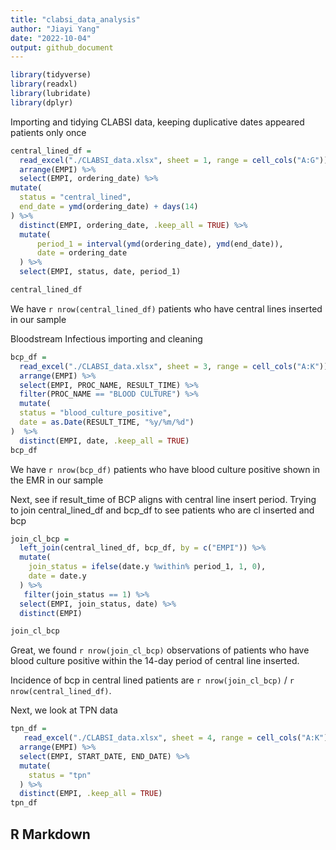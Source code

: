 ```yaml
---
title: "clabsi_data_analysis"
author: "Jiayi Yang"
date: "2022-10-04"
output: github_document
---
```


```r
library(tidyverse)
library(readxl)
library(lubridate)
library(dplyr)

```

Importing and tidying CLABSI data, keeping duplicative dates appeared patients only once

```r
central_lined_df =
  read_excel("./CLABSI_data.xlsx", sheet = 1, range = cell_cols("A:G")) %>% 
  arrange(EMPI) %>% 
  select(EMPI, ordering_date) %>% 
mutate(
  status = "central_lined",
  end_date = ymd(ordering_date) + days(14)
) %>% 
  distinct(EMPI, ordering_date, .keep_all = TRUE) %>% 
  mutate(
      period_1 = interval(ymd(ordering_date), ymd(end_date)),
      date = ordering_date
  ) %>% 
  select(EMPI, status, date, period_1) 

central_lined_df
```
We have `r nrow(central_lined_df)` patients who have central lines inserted in our sample

Bloodstream Infectious importing and cleaning
```r
bcp_df =
  read_excel("./CLABSI_data.xlsx", sheet = 3, range = cell_cols("A:K")) %>% 
  arrange(EMPI) %>% 
  select(EMPI, PROC_NAME, RESULT_TIME) %>% 
  filter(PROC_NAME == "BLOOD CULTURE") %>% 
  mutate(
  status = "blood_culture_positive",
  date = as.Date(RESULT_TIME, "%y/%m/%d")
)  %>% 
  distinct(EMPI, date, .keep_all = TRUE)
bcp_df
```

We have `r nrow(bcp_df)` patients who have blood culture positive shown in the EMR in our sample

Next, see if result_time of BCP aligns with central line insert period.
Trying to join central_lined_df and bcp_df to see patients who are cl inserted and bcp
```r
join_cl_bcp =
  left_join(central_lined_df, bcp_df, by = c("EMPI")) %>% 
  mutate(
    join_status = ifelse(date.y %within% period_1, 1, 0),
    date = date.y
  ) %>% 
   filter(join_status == 1) %>% 
  select(EMPI, join_status, date) %>% 
  distinct(EMPI)

join_cl_bcp
```



Great, we found `r nrow(join_cl_bcp)` observations of patients who have blood culture positive within the 14-day period of central line inserted. 

Incidence of bcp in central lined patients are `r nrow(join_cl_bcp)` / `r nrow(central_lined_df)`.


Next, we look at TPN data
```r
tpn_df =
   read_excel("./CLABSI_data.xlsx", sheet = 4, range = cell_cols("A:K")) %>% 
  arrange(EMPI) %>% 
  select(EMPI, START_DATE, END_DATE) %>% 
  mutate(
    status = "tpn"
  ) %>% 
  distinct(EMPI, .keep_all = TRUE)
tpn_df
```
## R Markdown
